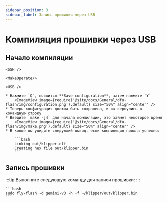 ```yaml
---
sidebar_position: 3
sidebar_label: Запись прошивки через USB
---
```



# Компиляция прошивки через USB

## Начало компиляции

    <SSH />

    <MakeOperate/>

    <USB />

    * Нажмите `Q`, появится **Save configuration**, затем нажмите `Y`
        <ImageView image={require('@site/docs/General/dfu-flash/img/configuration.png').default} size="50%" align="center" />
    * Теперь конфигурация должна быть сохранена, и вы вернулись в командную строку
    * Введите `make -j4` для начала компиляции, это займет некоторое время
        <ImageView image={require('@site/docs/General/dfu-flash/img/make.png').default} size="50%" align="center" />
    * В конце вы увидите следующий вывод, если компиляция прошла успешно:

        ```bash
        Linking out/klipper.elf
        Creating hex file out/klipper.bin
        ```

## Запись прошивки

:::tip
Выполните следующую команду для записи прошивки:
:::

    ```bash
    sudo fly-flash -d gemini-v3 -h -f ~/klipper/out/klipper.bin
    ```